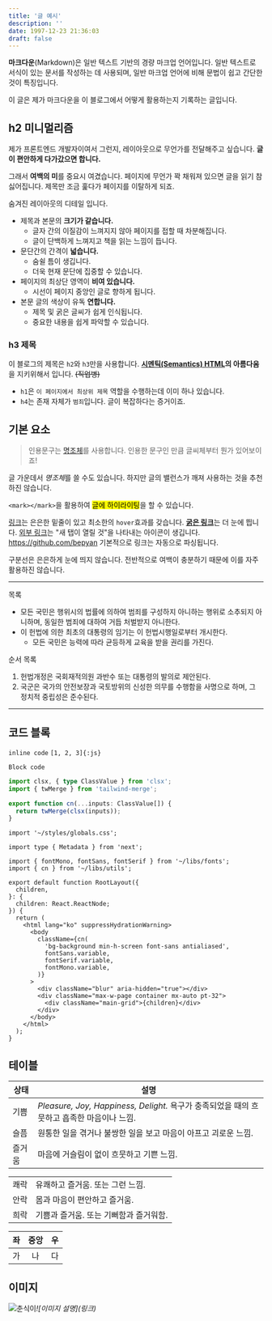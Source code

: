 ```yaml
---
title: '글 예시'
description: ''
date: 1997-12-23 21:36:03
draft: false
---
```


**마크다운**(Markdown)은 일반 텍스트 기반의 경량 마크업 언어입니다. 일반 텍스트로 서식이 있는 문서를 작성하는 데 사용되며, 일반 마크업 언어에 비해 문법이 쉽고 간단한 것이 특징입니다.

이 글은 제가 마크다운을 이 블로그에서 어떻게 활용하는지 기록하는 글입니다.

## h2 미니멀리즘

제가 프론트엔드 개발자이여서 그런지, 레이아웃으로 무언가를 전달해주고 싶습니다.
**글이 편안하게 다가갔으면 합니다.**

그래서 **여백의 미**를 중요시 여겼습니다.
페이지에 무언가 꽉 채워져 있으면 글을 읽기 참 싫어집니다. 제목만 조금 훑다가 페이지를 이탈하게 되죠.

숨겨진 레이아웃의 디테일 입니다.

- 제목과 본문의 **크기가 같습니다.**
  - 글자 간의 이질감이 느껴지지 않아 페이지를 접할 때 차분해집니다.
  - 글이 단백하게 느껴지고 책을 읽는 느낌이 듭니다.
- 문단간의 간격이 **넓습니다.**
  - 숨쉴 틈이 생깁니다.
  - 더욱 현재 문단에 집중할 수 있습니다.
- 페이지의 최상단 영역이 **비여 있습니다.**
  - 시선이 페이지 중앙인 글로 향하게 됩니다.
- 본문 글의 색상이 유독 **연합니다.**
  - 제목 및 굵은 글씨가 쉽게 인식됩니다.
  - 중요한 내용을 쉽게 파악할 수 있습니다.

### h3 제목

이 블로그의 제목은 `h2`와 `h3`만을 사용합니다.
**[시멘틱(Semantics) HTML](https://developer.mozilla.org/docs/Glossary/Semantics)의 아름다움**을 지키위해서 입니다. ~~(직업병)~~

- `h1`은 `이 페이지에서 최상위 제목` 역할을 수행하는데 이미 하나 있습니다.
- `h4`는 존재 자체가 `범죄`입니다. 글이 복잡하다는 증거이죠.

## 기본 요소

> 인용문구는 [명조체](https://ko.wikipedia.org/wiki/%EB%AA%85%EC%A1%B0%EC%B2%B4)를 사용합니다.
> 인용한 문구인 만큼 글씨체부터 뭔가 있어보이죠!

글 가운데서 *명조체*를 쓸 수도 있습니다.
하지만 글의 밸런스가 깨져 사용하는 것을 추천하진 않습니다.

`<mark></mark>`을 활용하여 <mark>글에 하이라이팅</mark>을 할 수 있습니다.

[링크](/)는 은은한 밑줄이 있고 최소한의 `hover`효과를 갖습니다.
[**굵은 링크**](/)는 더 눈에 띕니다.
[외부 링크](https://bepyan.me/)는 "새 탭이 열릴 것"을 나타내는 아이콘이 생깁니다.
https://github.com/bepyan 기본적으로 링크는 자동으로 파싱됩니다.

구분선은 은은하게 눈에 띄지 않습니다.
전반적으로 여백이 충분하기 때문에 이를 자주 활용하진 않습니다.

---

목록

- 모든 국민은 행위시의 법률에 의하여 범죄를 구성하지 아니하는 행위로 소추되지 아니하며, 동일한 범죄에 대하여 거듭 처벌받지 아니한다.
- 이 헌법에 의한 최초의 대통령의 임기는 이 헌법시행일로부터 개시한다.
  - 모든 국민은 능력에 따라 균등하게 교육을 받을 권리를 가진다.

순서 목록

1. 헌법개정은 국회재적의원 과반수 또는 대통령의 발의로 제안된다.
2. 국군은 국가의 안전보장과 국토방위의 신성한 의무를 수행함을 사명으로 하며, 그 정치적 중립성은 준수된다.

---

## 코드 블록

`inline code` `[1, 2, 3]{:js}`

```
Block code
```

```ts
import clsx, { type ClassValue } from 'clsx';
import { twMerge } from 'tailwind-merge';

export function cn(...inputs: ClassValue[]) {
  return twMerge(clsx(inputs));
}
```

```tsx {3} title="layout.tsx" caption="가난한 별 이제 까닭이요, 벌레는 그 때 까닭이요, 버리었습니다." showLineNumbers /className/ /fontMono/#v /fontSans/#s /fontSerif/#i
import '~/styles/globals.css';

import type { Metadata } from 'next';

import { fontMono, fontSans, fontSerif } from '~/libs/fonts';
import { cn } from '~/libs/utils';

export default function RootLayout({
  children,
}: {
  children: React.ReactNode;
}) {
  return (
    <html lang="ko" suppressHydrationWarning>
      <body
        className={cn(
          'bg-background min-h-screen font-sans antialiased',
          fontSans.variable,
          fontSerif.variable,
          fontMono.variable,
        )}
      >
        <div className="blur" aria-hidden="true"></div>
        <div className="max-w-page container mx-auto pt-32">
          <div className="main-grid">{children}</div>
        </div>
      </body>
    </html>
  );
}
```

## 테이블

| 상태   | 설명                                                                                       |
| ------ | ------------------------------------------------------------------------------------------ |
| 기쁨   | _Pleasure, Joy, Happiness, Delight._ 욕구가 충족되었을 때의 흐뭇하고 흡족한 마음이나 느낌. |
| 슬픔   | 원통한 일을 겪거나 불쌍한 일을 보고 마음이 아프고 괴로운 느낌.                             |
| 즐거움 | 마음에 거슬림이 없이 흐뭇하고 기쁜 느낌.                                                   |

|      |                                        |
| ---- | -------------------------------------- |
| 쾌락 | 유쾌하고 즐거움. 또는 그런 느낌.       |
| 안락 | 몸과 마음이 편안하고 즐거움.           |
| 희락 | 기쁨과 즐거움. 또는 기뻐함과 즐거워함. |

| 좌  | 중앙 |  우 |
| --- | :--: | --: |
| 가  |  나  |  다 |

## 이미지

![춘식이](https://images.pexels.com/photos/262508/pexels-photo-262508.jpeg?cs=srgb&dl=pexels-pixabay-262508.jpg&fm=jpg)_\!\[이미지 설명\](링크)_
